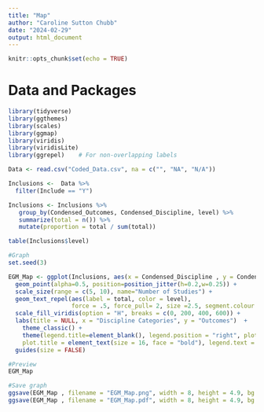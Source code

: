 ```yaml
---
title: "Map"
author: "Caroline Sutton Chubb"
date: "2024-02-29"
output: html_document
---
```


```r
knitr::opts_chunk$set(echo = TRUE)
```

# Data and Packages
```r
library(tidyverse)
library(ggthemes)
library(scales)
library(ggmap)
library(viridis)
library(viridisLite)
library(ggrepel)    # For non-overlapping labels
```

```r
Data <- read.csv("Coded_Data.csv", na = c("", "NA", "N/A"))

Inclusions <-  Data %>% 
  filter(Include == "Y")
```

```r
Inclusions <- Inclusions %>%
   group_by(Condensed_Outcomes, Condensed_Discipline, level) %>% 
   summarize(total = n()) %>% 
   mutate(proportion = total / sum(total))

table(Inclusions$level)
```

```r
#Graph
set.seed(3)

EGM_Map <- ggplot(Inclusions, aes(x = Condensed_Discipline , y = Condensed_Outcomes, size = total, color = level)) +
  geom_point(alpha=0.5, position=position_jitter(h=0.2,w=0.25)) +
  scale_size(range = c(5, 10), name="Number of Studies") +
  geom_text_repel(aes(label = total, color = level),
                  force = .5, force_pull= 2, size =2.5, segment.colour = NA, box.padding = .5) +
  scale_fill_viridis(option = "H", breaks = c(0, 200, 400, 600)) +
  labs(title = NULL, x = "Discipline Categories", y = "Outcomes")  +
    theme_classic() + 
    theme(legend.title=element_blank(), legend.position = "right", plot.subtitle = element_text(size = 10, face = "italic"),
    plot.title = element_text(size = 16, face = "bold"), legend.text = element_text(size = 5)) +
  guides(size = FALSE)

#Preview
EGM_Map

#Save graph
ggsave(EGM_Map , filename = "EGM_Map.png", width = 8, height = 4.9, bg = "white")
ggsave(EGM_Map , filename = "EGM_Map.pdf", width = 8, height = 4.9, bg = "white")

```